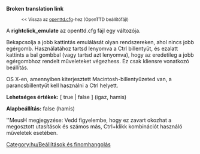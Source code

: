'''Broken translation link'''
:<small><< Vissza az [[Main/hu/openttd.cfg|openttd.cfg]]-hez (OpenTTD beállítófájl)</small>


A '''rightclick_emulate''' az openttd.cfg fájl egy változója.

Bekapcsolja a jobb kattintás emulálását olyan rendszereken, ahol nincs jobb egérgomb. Használatához tartsd lenyomva a Ctrl billentyűt, és ezalatt kattints a bal gombbal (vagy tartsd azt lenyomva), hogy az eredetileg a jobb egérgombhoz rendelt műveleteket végezhess. Ez csak kliensre vonatkozó beállítás.

OS X-en, amennyiben kiterjesztett Macintosh-billentyűzeted van, a parancsbillentyűt kell használni a Ctrl helyett.

'''Lehetséges értékek:''' [ true | false ] (igaz, hamis)

'''Alapbeállítás:''' false (hamis)

''MeusH megjegyzése: Vedd figyelembe, hogy ez zavart okozhat a megosztott utasítások és számos más, Ctrl+klikk kombinációt használó műveletek esetében.

[[Category:hu/Beállítások és finomhangolás]]